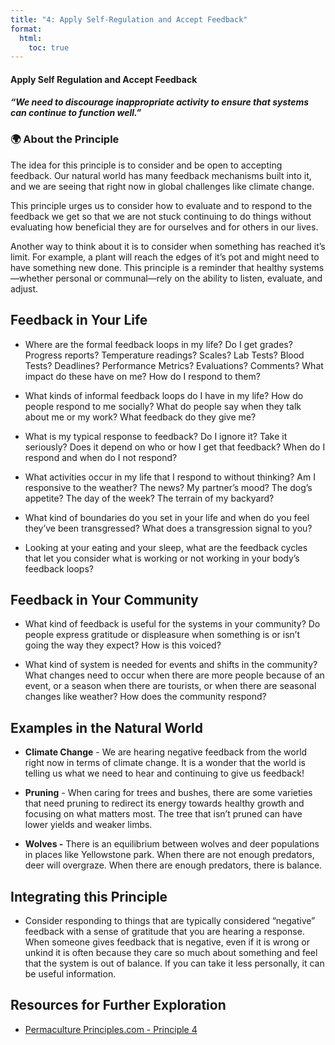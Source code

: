 ```yaml
---
title: "4: Apply Self-Regulation and Accept Feedback"
format:
  html:
    toc: true
---
```


#### Apply Self Regulation and Accept Feedback

#### *"We need to discourage inappropriate activity to ensure that systems can continue to function well."*

### 🌍 About the Principle

The idea for this principle is to consider and be open to accepting feedback. Our natural world has many feedback mechanisms built into it, and we are seeing that right now in global challenges like climate change.

This principle urges us to consider how to evaluate and to respond to the feedback we get so that we are not stuck continuing to do things without evaluating how beneficial they are for ourselves and for others in our lives.

Another way to think about it is to consider when something has reached it's limit. For example, a plant will reach the edges of it's pot and might need to have something new done. This principle is a reminder that healthy systems—whether personal or communal—rely on the ability to listen, evaluate, and adjust.

## Feedback in Your Life

-   Where are the formal feedback loops in my life? Do I get grades? Progress reports? Temperature readings? Scales? Lab Tests? Blood Tests? Deadlines? Performance Metrics? Evaluations? Comments? What impact do these have on me? How do I respond to them?

-   What kinds of informal feedback loops do I have in my life? How do people respond to me socially? What do people say when they talk about me or my work? What feedback do they give me?

-   What is my typical response to feedback? Do I ignore it? Take it seriously? Does it depend on who or how I get that feedback? When do I respond and when do I not respond?

-   What activities occur in my life that I respond to without thinking? Am I responsive to the weather? The news? My partner’s mood? The dog’s appetite? The day of the week? The terrain of my backyard?

-   What kind of boundaries do you set in your life and when do you feel they've been transgressed? What does a transgression signal to you?

-   Looking at your eating and your sleep, what are the feedback cycles that let you consider what is working or not working in your body's feedback loops?

## Feedback in Your Community

-   What kind of feedback is useful for the systems in your community? Do people express gratitude or displeasure when something is or isn't going the way they expect? How is this voiced?

-   What kind of system is needed for events and shifts in the community? What changes need to occur when there are more people because of an event, or a season when there are tourists, or when there are seasonal changes like weather? How does the community respond?

## Examples in the Natural World

-   **Climate Change** - We are hearing negative feedback from the world right now in terms of climate change. It is a wonder that the world is telling us what we need to hear and continuing to give us feedback!

-   **Pruning** - When caring for trees and bushes, there are some varieties that need pruning to redirect its energy towards healthy growth and focusing on what matters most. The tree that isn't pruned can have lower yields and weaker limbs.

-   **Wolves -** There is an equilibrium between wolves and deer populations in places like Yellowstone park. When there are not enough predators, deer will overgraze. When there are enough predators, there is balance.

## Integrating this Principle

-   Consider responding to things that are typically considered "negative" feedback with a sense of gratitude that you are hearing a response. When someone gives feedback that is negative, even if it is wrong or unkind it is often because they care so much about something and feel that the system is out of balance. If you can take it less personally, it can be useful information.

## Resources for Further Exploration

-   [Permaculture Principles.com - Principle 4](https://permacultureprinciples.com/permaculture-principles/_4/)
